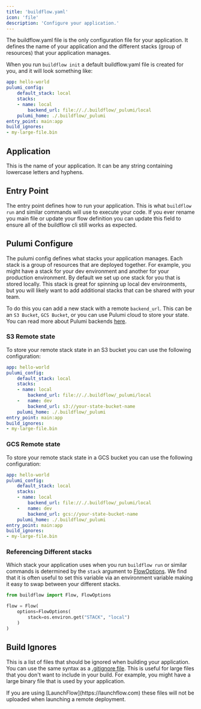 ```yaml
---
title: 'buildflow.yaml'
icon: 'file'
description: 'Configure your application.'
---
```


The buildflow.yaml file is the only configuration file for your application. It defines the name of your application and the different stacks (group of resources) that your application manages.

When you run `buildflow init` a default buildflow.yaml file is created for you, and it will look something like:

```yaml
app: hello-world
pulumi_config:
    default_stack: local
    stacks:
    - name: local
        backend_url: file://./.buildflow/_pulumi/local
    pulumi_home: ./.buildflow/_pulumi
entry_point: main:app
build_ignores:
- my-large-file.bin
```

## Application

This is the name of your application. It can be any string containing lowercase letters and hyphens.

## Entry Point

The entry point defines how to run your application. This is what `buildflow run` and similar commands will use to execute your code. If you ever rename you main file or update your flow definition you can update this field to ensure all of the buildflow cli still works as expected.

## Pulumi Configure

The pulumi config defines what stacks your application manages. Each stack is a group of resources that are deployed together. For example, you might have a stack for your dev environment and another for your production environment.
By default we set up one stack for you that is stored locally. This stack is great for spinning up local dev environments, but you will likely want to add additional stacks that can be shared with your team.

To do this you can add a new stack with a remote `backend_url`. This can be an `S3 Bucket`, `GCS Bucket`, or you can use Pulumi cloud to store your state. You can read more about Pulumi backends [here](https://www.pulumi.com/docs/intro/concepts/state/).

### S3 Remote state

To store your remote stack state in an S3 bucket you can use the following configuration:

```yaml
app: hello-world
pulumi_config:
    default_stack: local
    stacks:
    - name: local
        backend_url: file://./.buildflow/_pulumi/local
    -   name: dev
        backend_url: s3://your-state-bucket-name
    pulumi_home: ./.buildflow/_pulumi
entry_point: main:app
build_ignores:
- my-large-file.bin
```

### GCS Remote state

To store your remote stack state in a GCS bucket you can use the following configuration:

```yaml
app: hello-world
pulumi_config:
    default_stack: local
    stacks:
    - name: local
        backend_url: file://./.buildflow/_pulumi/local
    -   name: dev
        backend_url: gcs://your-state-bucket-name
    pulumi_home: ./.buildflow/_pulumi
entry_point: main:app
build_ignores:
- my-large-file.bin
```

### Referencing Different stacks

Which stack your application uses when you run `buildflow run` or similar commands is determined by the `stack` argument to [FlowOptions](/buildflow/programming-guide/flows#infrastructure). We find that it is often useful to set this variable via an environment variable making it easy to swap between your different stacks.

```python
from buildflow import Flow, FlowOptions

flow = Flow(
    options=FlowOptions(
        stack=os.environ.get("STACK", "local")
    )
)
```

## Build Ignores

This is a list of files that should be ignored when building your application. You can use the same syntax as a [.gitignore file](https://git-scm.com/docs/gitignore). 
This is useful for large files that you don't want to include in your build.
For example, you might have a large binary file that is used by your application.

<Tip>
    If you are using [LaunchFlow](https://launchflow.com) these files will not be uploaded when launching a remote deployment.
</Tip>
